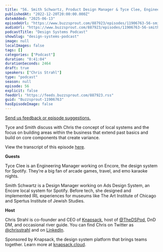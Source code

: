 ```yaml
---
title: "56. Smith Schwartz, Product Design Manager & Tyce Clee, Engineering Manager at Spotify discuss their design system, Encore"
publishedAt: "2022-12-20T20:00:00.000Z"
dateAdded: "2025-06-13"
episodeUrl: "https://www.buzzsprout.com/887923/episodes/11906763-56-smith-schwartz-product-design-manager-tyce-clee-engineering-manager-at-spotify-discuss-their-design-system-encore.mp3"
audioUrl: "https://www.buzzsprout.com/887923/episodes/11906763-56-smith-schwartz-product-design-manager-tyce-clee-engineering-manager-at-spotify-discuss-their-design-system-encore.mp3"
podcastTitle: "Design Systems Podcast"
showSlug: "design-systems-podcast"
image: null
localImages: false
tags: []
categories: ["Podcast"]
duration: "0:41:04"
durationSeconds: 2464
draft: true
speakers: ["Chris Strahl"]
type: "podcast"
season: null
episode: 56
explicit: false
feedUrl: "https://feeds.buzzsprout.com/887923.rss"
guid: "Buzzsprout-11906763"
hasEpisodeImage: false
---
```

[Send us feedback or episode suggestions.](https://www.buzzsprout.com/twilio/text_messages/887923/open_sms)

Tyce and Smith discuss with Chris the concept of local systems and the focus on building areas within the business that extend past basics and build on core components that create variance. 

View the transcript of this episode [here](https://docs.google.com/document/u/1/d/1W7TBHpIvaTvh8cyaltKB5JnE8KJXU1km/edit?usp=drive_web&ouid=110396693511335010112&rtpof=true).  

**Guests**

Tyce Clee is an Engineering Manager working on Encore, the design system for Spotify. They’re a big fan of arcade games, travel, and emo karaoke nights.

Smith Schwartz is a Design Manager working on Ads Design System, an Encore local system for Spotify. Before tech, she designed and implemented IRL experiences for museums like The Art Institute of Chicago and Spertus Institute of Jewish Studies.  

**Host**

Chris Strahl is co-founder and CEO of [Knapsack](https://www.knapsack.cloud/), host of [@TheDSPod](https://twitter.com/thedspod), DnD DM, and occasional river guide. You can find Chris on Twitter as [@chrisstrahl](https://twitter.com/chrisstrahl) and on [LinkedIn](https://www.linkedin.com/in/chrisstrahl/).

Sponsored by Knapsack, the design system platform that brings teams together. Learn more at [knapsack.cloud](https://www.knapsack.cloud/?utm_source=podcast).
